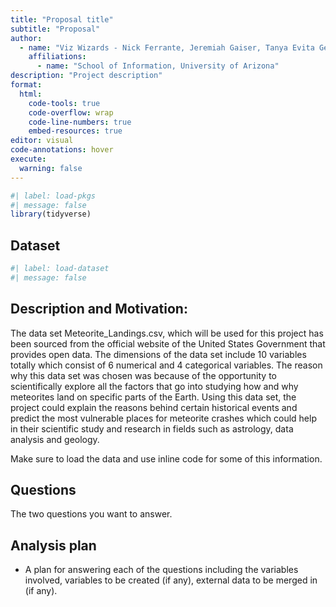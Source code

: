 ```yaml
---
title: "Proposal title"
subtitle: "Proposal"
author: 
  - name: "Viz Wizards - Nick Ferrante, Jeremiah Gaiser, Tanya Evita George, Mrunal Jadhav, Jasdeep Singh Jhajj, Gillian Aine McGinnis, Agastya Deshraju"
    affiliations:
      - name: "School of Information, University of Arizona"
description: "Project description"
format:
  html:
    code-tools: true
    code-overflow: wrap
    code-line-numbers: true
    embed-resources: true
editor: visual
code-annotations: hover
execute:
  warning: false
---
```


```r
#| label: load-pkgs
#| message: false
library(tidyverse)
```

## Dataset

```r
#| label: load-dataset
#| message: false
```

## Description and Motivation:

The data set Meteorite_Landings.csv, which will be used for this project has been sourced from the official website of the United States Government that provides open data. 
The dimensions of the data set include 10 variables totally which consist of 6 numerical and 4 categorical variables.
The reason why this data set was chosen was because of the opportunity to scientifically explore all the factors that go into studying how and why meteorites land on specific parts of the Earth. Using this data set, the project could explain the reasons behind certain historical events and predict the most vulnerable places for meteorite crashes which could help in their scientific study and research in fields such as astrology, data analysis and geology.


Make sure to load the data and use inline code for some of this information.

## Questions

The two questions you want to answer.

## Analysis plan

-   A plan for answering each of the questions including the variables involved, variables to be created (if any), external data to be merged in (if any).
